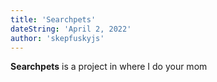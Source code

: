 ```yaml
---
title: 'Searchpets'
dateString: 'April 2, 2022'
author: 'skepfuskyjs'
---
```


<ProjectHeader 
  title={title}
  dateString={dateString}
  author={author}
/>

**Searchpets** is a project in where I do your mom